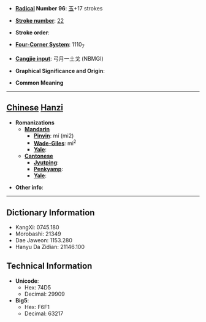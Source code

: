 * '''[[Wiktionary:Chinese radical index| Radical]] Number 96''': [[Wiktionary:Chinese radical index 玉|玉]]+17 strokes

* '''[[Wiktionary:Chinese total strokes index|Stroke number]]''': [[Wiktionary:Chinese total strokes index 22|22]]

* '''Stroke order''': 

* '''[[Wiktionary:Chinese four corner index|Four-Corner System]]''': 1110<sub>7</sub>

* '''[[Wiktionary:Chinese Cangjie index|Cangjie input]]''': 弓月一土戈 (NBMGI)

* '''Graphical Significance and Origin''': 

* '''Common Meaning'''

----

== [[Chinese]] [[Hanzi]] ==

* '''Romanizations'''
** '''[[Mandarin]]'''
*** '''[[Pinyin]]''': mí (mi2)
*** '''[[Wade-Giles]]''': mi<sup>2</sup>
*** '''[[Yale]]''': 
** '''[[Cantonese]]'''
*** '''[[Jyutping]]''':
*** '''[[Penkyamp]]''': 
*** '''[[Yale]]''': 

* '''Other info''': 

----

== Dictionary Information ==

* KangXi: 0745.180
* Morobashi: 21349
* Dae Jaweon: 1153.280
* Hanyu Da Zidian: 21146.100

== Technical Information ==

* '''Unicode''':
** Hex: 74D5
** Decimal: 29909
* '''Big5''':
** Hex: F6F1
** Decimal: 63217